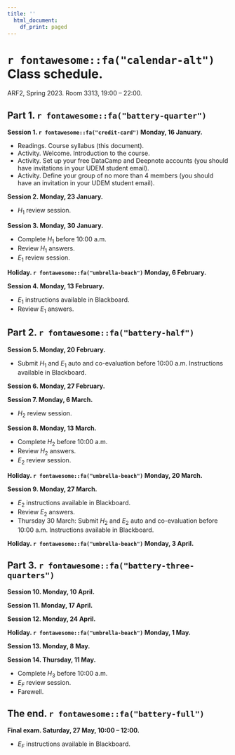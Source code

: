 ```yaml
---
title: ''
  html_document:
    df_print: paged
---
```


\newpage

# `r fontawesome::fa("calendar-alt")` Class schedule. 

ARF2, Spring 2023. Room 3313, 19:00 – 22:00.

## Part 1. `r fontawesome::fa("battery-quarter")`

**Session 1. `r fontawesome::fa("credit-card")` Monday, 16 January.**

- Readings. Course syllabus (this document).
- Activity. Welcome. Introduction to the course.
- Activity. Set up your free DataCamp and Deepnote accounts (you should have invitations in your UDEM student email).
- Activity. Define your group of no more than 4 members (you should have an invitation in your UDEM student email).



<!-- - Readings. @crouhy2014essentials: Chapter 1: Risk management a helicopter view. -->
<!-- - Complementary material. @crouhy2014essentials videos: First [The Building Blocks of Risk Management.](https://youtu.be/sKMt1qzmGfU) Second [Risk Management: A Helicopter View.](https://youtu.be/PJbRtIVGdaI) -->
<!-- - Complementary material. Reading: @brealey2020principles: Chapter 26 Managing Risk. -->


<!-- - Readings. @crouhy2014essentials: Chapter 2: Corporate risk management a primer. -->
<!-- - Complementary material. @crouhy2014essentials video: [Corporate Risk Management: A Primer.](https://youtu.be/YWpfwi8wD4c) -->

**Session 2. Monday, 23 January.**

- $H_1$ review session.


<!-- - Readings. @crouhy2014essentials: Chapter 2: Corporate risk management a primer. -->
<!-- - Extra marks. DataCamp project: *Introduction to DataCamp Projects* by Rasmus Bååth. Before 10:00 a.m. -->



<!-- - Readings. @lozanoARF: Chapter 1. Loan analysis. -->
<!-- - To know more about regression with a binary dependent variable, and references to credit risk please see @hanck2020introduction: Chapter 11. @hull2020machine: Chapter 3. Classifiers: [ROC Curves, Area under curve, classification rate, true/false positive rate.](https://youtu.be/HljSmQhLs8M) -->

**Session 3. Monday, 30 January.**

<!-- - Readings. @lozanoARF: Chapter 1 Loan analysis; Mensaje del futuro para ARF. -->
<!-- - Complementary material. Article: @alonso2021understanding. -->
<!-- - Extra marks. DataCamp course: *Credit Risk Modeling in R* by Lore Dirick. Before 10:00 a.m. -->

- Complete $H_1$ before 10:00 a.m.
- Review $H_1$ answers.
- $E_1$ review session.

<!-- - Readings. @lozanoARF: Chapter 1. Loan analysis. -->

**Holiday. `r fontawesome::fa("umbrella-beach")` Monday, 6 February.**

<!-- - Readings. @Hull9: Section 24.1 Credit ratings; Section 24.2 Historical default probabilities; Section 24.3 Recovery rates. -->
<!-- - Complementary material. Fictional video (warning, it has offensive language): [FrontPoint Partners confronts Morgan Stanley Risk Assessors and S&P.](https://youtu.be/Vvxbc8L4s64) -->
<!-- - Complementary material. Video: [Ethics and Trust in the Investment Profession.](https://youtu.be/azBhDSjBRS0) -->
<!-- - Complementary material. PowerPoint slides: [John C. Hull.](https://www-2.rotman.utoronto.ca/~hull/ofodslides/index.html) -->
<!-- - Extra marks. DataCamp skill track: R Programming. Before 10:00 a.m. -->

**Session 4. Monday, 13 February.**

- $E_1$ instructions available in Blackboard.
- Review $E_1$ answers.

<!-- - Readings. @Hull9: Section 24.6 Using equity prices to estimate default probabilities; @lozanoARF: Chapter 2 The Merton model. -->
<!-- - Complementary material. Reading: @brealey2020principles: Chapter 23 Credit Risk and the Value of Corporate Debt. -->
<!-- - Complementary material. Video: [Merton Model for Credit Risk Assessment.](https://youtu.be/TjVvatkjlsM) -->




<!-- - Readings. @Hull9: Section 24.6 Using equity prices to estimate default probabilities; @lozanoARF: Chapter 2 The Merton model. -->
<!-- - Complementary material. Video: [FRM: How d2 in Black-Scholes becomes PD in Merton model](https://youtu.be/lV0ytJYbVzc) -->
<!-- - Extra marks. DataCamp project: *Visualizing COVID-19* by Richie Cotton.  Before 10:00 a.m. -->

## Part 2. `r fontawesome::fa("battery-half")`

**Session 5. Monday, 20 February.**

- Submit $H_1$ and $E_1$ auto and co-evaluation before 10:00 a.m. Instructions available in Blackboard.

<!-- - Readings. @Hull9: Section 24.6 Using equity prices to estimate default probabilities; @lozanoARF: Chapter 2 The Merton model. -->




<!-- - [International Literacy Day.](https://youtu.be/spAAxgGZ4HI) -->

**Session 6. Monday, 27 February.**




<!-- - [International Day of Democracy.](https://www.un.org/en/observances/democracy-day) -->
<!-- - Mention DataCamp in social media if possible. [Instructions.](https://docs.google.com/document/d/1Dv-L036CZWsZCmn9W5p0ikgetlc4GcT-NQ9Rp_HebE0/edit) -->
<!-- - Super extra marks. Individual class activity. DataCamp assessment: R Programming. -->

**Session 7. Monday, 6 March.**

- $H_2$ review session.

<!-- - Class activity. Analysis of the Mexican economy 1/2. -->
<!-- - Readings. Look for a recent and relevant Banxico presentation: [Banxico.](https://www.banxico.org.mx/publicaciones-y-prensa/presentaciones/presentaciones-junta-gobierno.html) -->
<!-- - Complementary material. Look for the latest available videos: [Dinero y Poder.](https://www.youtube.com/watch?v=rg14j5A63Ac&list=PLrFkZrRQk9nldDbMwOJ37xgPKL2M4E6Jl) -->



<!-- - Class activity. Analysis of the Mexican economy 2/2. -->

**Session 8. Monday, 13 March.**

- Complete $H_2$ before 10:00 a.m.
- Review $H_2$ answers.
- $E_2$ review session.

<!-- - Extra marks course: [Introduction to Sustainable Finance.](https://unccelearn.org/course/view.php?id=139&page=overview) -->
<!-- - Readings. @Hull9: Section 24.8 Default correlation; @lozanoARF: Chapter 3 The Gaussian copula model. -->
<!-- - Complementary material. Video: [Random numbers following a multivariate normal distribution.](https://youtu.be/cphvhtkpKoc) -->


<!-- - [International Day of Awareness on Food Loss and Waste Reduction.](https://www.un.org/en/observances/end-food-waste-day/) -->
<!-- - Readings. @Hull9: Section 24.8 Default correlation; @lozanoARF: Chapter 3 The Gaussian copula model. -->
<!-- - Complementary material. Videos from my YouTube channel: [t Copula.](https://youtu.be/XZPVnanmEtw) [Gumbel Copula.](https://youtu.be/Oq27fu86ahU) [Frank Copula.](https://youtu.be/4OOF_FTrZ3w) [Clayton Copula.](https://youtu.be/vtzkgnWjFQ4) -->
<!-- - Extra marks. DataCamp skill track: Data Visualization with R. Before 10:00 a.m. -->

**Holiday. `r fontawesome::fa("umbrella-beach")` Monday, 20 March.**

<!-- - Readings. @Hull9: Section 24.8 Default correlation; @lozanoARF: Chapter 3 The Gaussian copula model. -->
<!-- - Complementary material. Video: [Measuring Credit Risk.](https://youtu.be/03nNzt8PyYM) -->
<!-- - To know more about copulas see @ruppert2011statistics: Chapter 8. -->


**Session 9. Monday, 27 March.**

- $E_2$ instructions available in Blackboard.
- Review $E_2$ answers.
- Thursday 30 March: Submit $H_2$ and $E_2$ auto and co-evaluation before 10:00 a.m. Instructions available in Blackboard.

<!-- - Readings. @Hull9: Section 24.8 Default correlation; @lozanoARF: Chapter 3 The Gaussian copula model. -->
<!-- - Extra marks. DataCamp skill track: Finance Fundamentals in R. Before 10:00 a.m. -->



**Holiday. `r fontawesome::fa("umbrella-beach")` Monday, 3 April.**


## Part 3. `r fontawesome::fa("battery-three-quarters")`

**Session 10. Monday, 10 April.**



<!-- - [International Day for Disaster Risk Reduction.](https://www.un.org/en/observances/disaster-reduction-day) -->




<!-- - [International Day for the Eradication of Poverty.](https://www.un.org/en/observances/day-for-eradicating-poverty) -->

**Session 11. Monday, 17 April.**






<!-- - Readings. @Hull9: Section 25.1 Credit default swaps. -->
<!-- - Complementary material. Video: [Credit Risk Transfer Mechanisms.](https://youtu.be/nEp2RfweCjs) -->

**Session 12. Monday, 24 April.**


<!-- - Readings. @Hull9: Section 25.1 Credit default swaps. -->
<!-- - Complementary material. Fictional video: [Dr. Michael Burry Betting Against the Housing Market.](https://youtu.be/dqDu1sHoIAw) -->
<!-- - Super extra marks. Individual class activity. DataCamp assessment: Data Visualization with R. -->


**Holiday. `r fontawesome::fa("umbrella-beach")` Monday, 1 May.**

<!-- - Readings. @Hull9: Section 25.2: Valuation of credit default swaps. -->




<!-- - Readings. @Hull9: Section 25.2: Valuation of credit default swaps. -->

**Session 13. Monday, 8 May.**

<!-- - Readings. @Hull9: Section 25.2: Valuation of credit default swaps. -->

**Session 14. Thursday, 11 May.**

- Complete $H_3$ before 10:00 a.m.
- $E_F$ review session.
- Farewell.

<!-- - Time to catch up with the material. -->
<!-- - Extra marks. DataCamp skill track: Tidyverse Fundamentals with R. Before 10:00 a.m. -->

## The end. `r fontawesome::fa("battery-full")`

**Final exam. Saturday, 27 May, 10:00 – 12:00.**

- $E_F$ instructions available in Blackboard.


\newpage